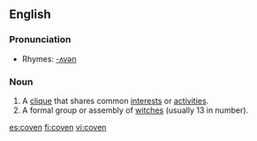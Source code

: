 {{wikipedia}}
==English==

===Pronunciation===
*Rhymes: [[Rhymes:English:-ʌvən|-ʌvən]]

===Noun===
{{en-noun}}
# A [[clique]] that shares common [[interest]]s or [[activity|activities]].
# A formal group or assembly of [[witch]]es (usually 13 in number).

[[es:coven]]
[[fi:coven]]
[[vi:coven]]